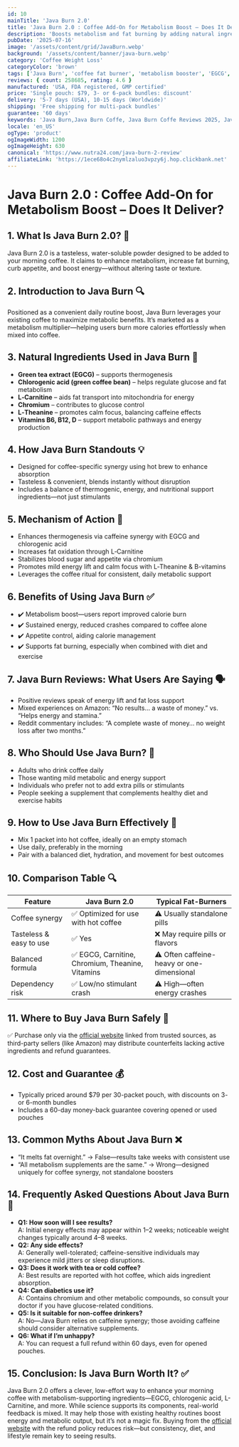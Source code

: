 ```yaml
---
id: 10
mainTitle: 'Java Burn 2.0'
title: 'Java Burn 2.0 : Coffee Add-On for Metabolism Boost – Does It Deliver?'
description: 'Boosts metabolism and fat burning by adding natural ingredients to your daily morning coffee.'
pubDate: '2025-07-16'
image: '/assets/content/grid/JavaBurn.webp'
background: '/assets/content/banner/java-burn.webp'
category: 'Coffee Weight Loss'
categoryColor: 'brown'
tags: ['Java Burn', 'coffee fat burner', 'metabolism booster', 'EGCG', 'chlorogenic acid', 'weight loss', 'caffeine synergy']
reviews: { count: 258685, rating: 4.6 }
manufactured: 'USA, FDA registered, GMP certified'
price: 'Single pouch: $79, 3- or 6-pack bundles: discount'
delivery: '5-7 days (USA), 10-15 days (Worldwide)'
shipping: 'Free shipping for multi-pack bundles'
guarantee: '60 days'
keywords: 'Java Burn,Java Burn Coffe, Java Burn Coffe Reviews 2025, Java Burn Coffe Reviews, Java Burn Amazon, Java Burn 2.0, Java Burn reviews, Java Burn reviews 2025, coffee fat burner, metabolism booster supplement, EGCG, chlorogenic acid'
locale: 'en_US'
ogType: 'product'
ogImageWidth: 1200
ogImageHeight: 630
canonical: 'https://www.nutra24.com/java-burn-2-review'
affiliateLink: 'https://1ece68o4c2nymlzaluo3vpzy6j.hop.clickbank.net'
---
```


# Java Burn 2.0 : Coffee Add-On for Metabolism Boost – Does It Deliver?

## 1. What Is Java Burn 2.0? 🌿

Java Burn 2.0 is a tasteless, water-soluble powder designed to be added to your morning coffee. It claims to enhance metabolism, increase fat burning, curb appetite, and boost energy—without altering taste or texture.

## 2. Introduction to Java Burn 🔍

Positioned as a convenient daily routine boost, Java Burn leverages your existing coffee to maximize metabolic benefits. It’s marketed as a metabolism multiplier—helping users burn more calories effortlessly when mixed into coffee.

## 3. Natural Ingredients Used in Java Burn 🌱

- **Green tea extract (EGCG)** – supports thermogenesis
- **Chlorogenic acid (green coffee bean)** – helps regulate glucose and fat metabolism
- **L‑Carnitine** – aids fat transport into mitochondria for energy
- **Chromium** – contributes to glucose control
- **L‑Theanine** – promotes calm focus, balancing caffeine effects
- **Vitamins B6, B12, D** – support metabolic pathways and energy production

## 4. How Java Burn Standouts 💡

- Designed for coffee-specific synergy using hot brew to enhance absorption
- Tasteless & convenient, blends instantly without disruption
- Includes a balance of thermogenic, energy, and nutritional support ingredients—not just stimulants

## 5. Mechanism of Action 🧬

- Enhances thermogenesis via caffeine synergy with EGCG and chlorogenic acid
- Increases fat oxidation through L‑Carnitine
- Stabilizes blood sugar and appetite via chromium
- Promotes mild energy lift and calm focus with L‑Theanine & B-vitamins
- Leverages the coffee ritual for consistent, daily metabolic support

## 6. Benefits of Using Java Burn ✅

- ✔️ Metabolism boost—users report improved calorie burn
- ✔️ Sustained energy, reduced crashes compared to coffee alone
- ✔️ Appetite control, aiding calorie management
- ✔️ Supports fat burning, especially when combined with diet and exercise

## 7. Java Burn Reviews: What Users Are Saying 🗣️

- Positive reviews speak of energy lift and fat loss support
- Mixed experiences on Amazon: “No results… a waste of money.” vs. “Helps energy and stamina.”
- Reddit commentary includes: “A complete waste of money… no weight loss after two months.”

## 8. Who Should Use Java Burn? 🎯

- Adults who drink coffee daily
- Those wanting mild metabolic and energy support
- Individuals who prefer not to add extra pills or stimulants
- People seeking a supplement that complements healthy diet and exercise habits

## 9. How to Use Java Burn Effectively 💊

- Mix 1 packet into hot coffee, ideally on an empty stomach
- Use daily, preferably in the morning
- Pair with a balanced diet, hydration, and movement for best outcomes

## 10. Comparison Table 🔍

| Feature                    | Java Burn 2.0                          | Typical Fat-Burners                           |
|----------------------------|----------------------------------------|-----------------------------------------------|
| Coffee synergy             | ✅ Optimized for use with hot coffee    | ⚠️ Usually standalone pills                   |
| Tasteless & easy to use    | ✅ Yes                                 | ❌ May require pills or flavors               |
| Balanced formula           | ✅ EGCG, Carnitine, Chromium, Theanine, Vitamins | ⚠️ Often caffeine-heavy or one-dimensional |
| Dependency risk            | ✅ Low/no stimulant crash               | ⚠️ High—often energy crashes                  |

## 11. Where to Buy Java Burn Safely 🛒

✅ Purchase only via the [official website](https://1ece68o4c2nymlzaluo3vpzy6j.hop.clickbank.net) linked from trusted sources, as third-party sellers (like Amazon) may distribute counterfeits lacking active ingredients and refund guarantees.

## 12. Cost and Guarantee 💰

- Typically priced around $79 per 30-packet pouch, with discounts on 3- or 6-month bundles
- Includes a 60-day money-back guarantee covering opened or used pouches

## 13. Common Myths About Java Burn ❌

- “It melts fat overnight.” → False—results take weeks with consistent use
- “All metabolism supplements are the same.” → Wrong—designed uniquely for coffee synergy, not standalone boosters

## 14. Frequently Asked Questions About Java Burn 🤔

- **Q1: How soon will I see results?**  
  A: Initial energy effects may appear within 1–2 weeks; noticeable weight changes typically around 4–8 weeks.
- **Q2: Any side effects?**  
  A: Generally well-tolerated; caffeine-sensitive individuals may experience mild jitters or sleep disruptions.
- **Q3: Does it work with tea or cold coffee?**  
  A: Best results are reported with hot coffee, which aids ingredient absorption.
- **Q4: Can diabetics use it?**  
  A: Contains chromium and other metabolic compounds, so consult your doctor if you have glucose-related conditions.
- **Q5: Is it suitable for non-coffee drinkers?**  
  A: No—Java Burn relies on caffeine synergy; those avoiding caffeine should consider alternative supplements.
- **Q6: What if I’m unhappy?**  
  A: You can request a full refund within 60 days, even for opened pouches.

## 15. Conclusion: Is Java Burn Worth It? ✅

Java Burn 2.0 offers a clever, low-effort way to enhance your morning coffee with metabolism-supporting ingredients—EGCG, chlorogenic acid, L-Carnitine, and more. While science supports its components, real-world feedback is mixed. It may help those with existing healthy routines boost energy and metabolic output, but it’s not a magic fix. Buying from the [official website](https://1ece68o4c2nymlzaluo3vpzy6j.hop.clickbank.net)  with the refund policy reduces risk—but consistency, diet, and lifestyle remain key to seeing results.